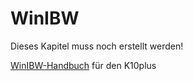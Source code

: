 # WinIBW {#sec-winibw}

::: {.callout-warning}
Dieses Kapitel muss noch erstellt werden!
:::

::: {.calout-note}
[WinIBW-Handbuch](https://wiki.k10plus.de/display/K10PLUS/WinIBW-Handbuch) für den K10plus
:::

